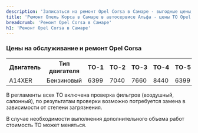 ```yaml
---
description: 'Записаться на ремонт Opel Corsa в Самаре - выгодные цены, гарантия, скидки и акции, официальный сервис Опель Корса.'
title: 'Ремонт Опель Корса в Самаре в автосервисе Альфа - цены ТО Opel Corsa'
breadcrumb: 'Ремонт Opel Corsa в Самаре'
h1: 'Ремонт Opel Corsa в Самаре'
---
```

<h3> Цены на обслуживание и ремонт Opel Corsa </h3>
<table>
<tbody>
<tr>
	<th>
		Двигатель
	</th>
	<th>
		Тип двигателя
	</th>
	<th>
		ТО-1
	</th>
	<th>
		ТО-2
	</th>
	<th>
		ТО-3
	</th>
	<th>
		ТО-4
	</th>
	<th>
		ТО-5
	</th>
	<th>
		ТО-6
	</th>
	<th>
		ТО-7
	</th>
	<th>
		ТО-8
	</th>
	<th>
		ТО-9
	</th>
</tr>
<tr>
	<td>
		A14XER
	</td>
	<td>
		Бензиновый
	</td>
	<td>
		6399
	</td>
	<td>
		7040
	</td>
	<td>
		7660
	</td>
	<td>
		8440
	</td>
	<td>
		6399
	</td>
	<td>
		7040
	</td>
	<td>
		7660
	</td>
	<td>
		8440
	</td>
	<td>
		6399
	</td>
</tr>
</tbody>
</table>
<p>
	В регламенты всех ТО включена проверка фильтров (воздушный, салонный), по результатам проверки возможно потребуется замена в зависимости от степени загрязнения.
</p>
<p>
	В случае необходимости выполнения дополнительного объема работ стоимость ТО может меняться.
</p>
